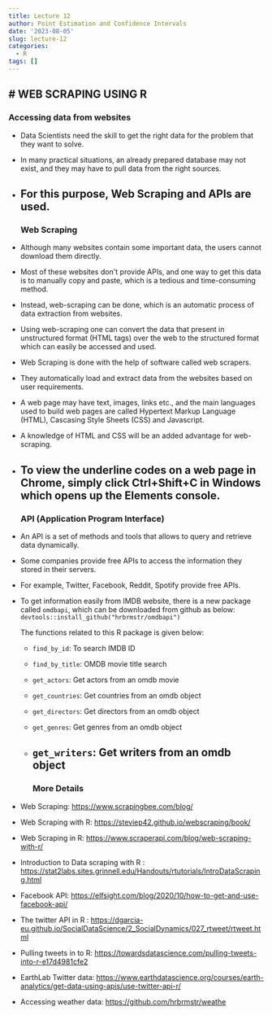 ```yaml
---
title: Lecture 12
author: Point Estimation and Confidence Intervals
date: '2023-08-05'
slug: lecture-12
categories:
  - R
tags: []
---
```


# WEB SCRAPING USING R
------------------------------------------------------------------------
### Accessing data from websites

-   Data Scientists need the skill to get the right data for the problem that they want to solve.

-   In many practical situations, an already prepared database may not exist, and they may have to pull data from the right sources.

-   For this purpose, Web Scraping and APIs are used.
------------------------------------------------------------------------
### Web Scraping

-   Although many websites contain some important data, the users cannot download them directly.

-   Most of these websites don\'t provide APIs, and one way to get this data is to manually copy and paste, which is a tedious and time-consuming method.

-   Instead, web-scraping can be done, which is an automatic process of data extraction from websites.

-   Using web-scraping one can convert the data that present in unstructured format (HTML tags) over the web to the structured format which can easily be accessed and used.

-   Web Scraping is done with the help of software called web scrapers.

-   They automatically load and extract data from the websites based on user requirements.

-   A web page may have text, images, links etc., and the main languages used to build web pages are called Hypertext Markup Language (HTML), Cascasing Style Sheets (CSS) and Javascript.

-   A knowledge of HTML and CSS will be an added advantage for web-scraping.

-   To view the underline codes on a web page in Chrome, simply click Ctrl+Shift+C in Windows which opens up the Elements console.
------------------------------------------------------------------------
### **API (Application Program Interface)**

-   An API is a set of methods and tools that allows to query and retrieve data dynamically.

-   Some companies provide free APIs to access the information they stored in their servers.

-   For example, Twitter, Facebook, Reddit, Spotify provide free APIs.

-   To get information easily from IMDB website, there is a new package called `omdbapi`, which can be downloaded from github as below:\
    `devtools::install_github("hrbrmstr/omdbapi")`

    The functions related to this R package is given below:

    -   `find_by_id`: To search IMDB ID

    -   `find_by_title`: OMDB movie title search

    -   `get_actors`: Get actors from an omdb movie

    -   `get_countries`: Get countries from an omdb object

    ```{=html}
    <!-- -->
    ```
    -   `get_directors`: Get directors from an omdb object

    -   `get_genres`: Get genres from an omdb object

    -   `get_writers`: Get writers from an omdb object
------------------------------------------------------------------------
### More Details

-   Web Scraping: <https://www.scrapingbee.com/blog/>

-   Web Scraping with R: <https://steviep42.github.io/webscraping/book/>

-   Web Scraping in R: <https://www.scraperapi.com/blog/web-scraping-with-r/>

-   Introduction to Data scraping with R : <https://stat2labs.sites.grinnell.edu/Handouts/rtutorials/IntroDataScraping.html>

-   Facebook API: <https://elfsight.com/blog/2020/10/how-to-get-and-use-facebook-api/>

-   The twitter API in R : <https://dgarcia-eu.github.io/SocialDataScience/2_SocialDynamics/027_rtweet/rtweet.html>

```{=html}
<!-- -->
```
-   Pulling tweets in to R: <https://towardsdatascience.com/pulling-tweets-into-r-e17d4981cfe2>

-   EarthLab Twitter data: <https://www.earthdatascience.org/courses/earth-analytics/get-data-using-apis/use-twitter-api-r/>

-   Accessing weather data: <https://github.com/hrbrmstr/weathe>
